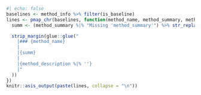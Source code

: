 ```r
#| echo: false
baselines <- method_info %>% filter(is_baseline)
lines <- pmap_chr(baselines, function(method_name, method_summary, method_description, reference, code_url, ...) {
  summ <- (method_summary %|% "Missing 'method_summary'") %>% str_replace_all("\\n", " ") %>% str_replace_all("\\. *$", "")

  strip_margin(glue::glue("
    |### {method_name}
    |
    |{summ}
    |
    |{method_description %|% ''}
    |"
  ))
})
knitr::asis_output(paste(lines, collapse = "\n"))
```